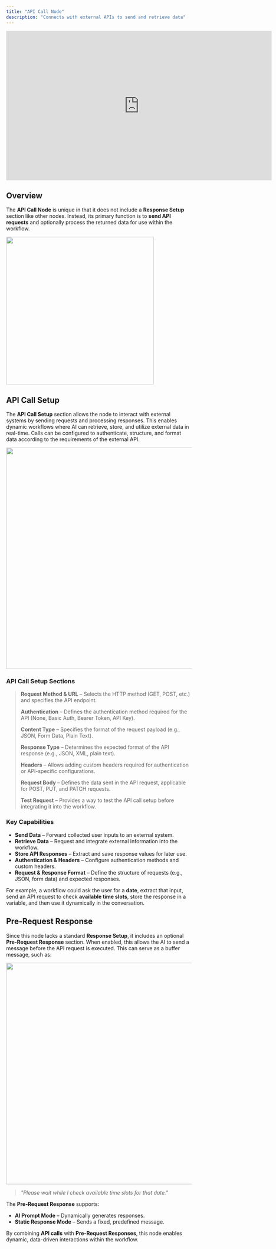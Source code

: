 ```yaml
---
title: "API Call Node"
description: "Connects with external APIs to send and retrieve data"
---
```


<iframe
  width="720"
  height="405"
  src="https://www.youtube.com/embed/dKFwnt3ICik?list=PL4Esdvw6Uoe2hhGH996R9_fkN32XqM0C-"
  title="API Call Node"
  frameBorder="0"
  allow="accelerometer; autoplay; clipboard-write; encrypted-media; gyroscope; picture-in-picture; web-share"
  referrerPolicy="strict-origin-when-cross-origin"
  allowFullScreen
></iframe>

## Overview

The **API Call Node** is unique in that it does not include a **Response Setup** section like other nodes. Instead, its primary function is to **send API requests** and optionally process the returned data for use within the workflow.

<img
  width="400"
  src="/images/api-call-node.png"
/>

## API Call Setup

The **API Call Setup** section allows the node to interact with external systems by sending requests and processing responses. This enables dynamic workflows where AI can retrieve, store, and utilize external data in real-time. Calls can be configured to authenticate, structure, and format data according to the requirements of the external API.

<img
  width="600"
  src="/images/api-call-setup.png"
/>

### API Call Setup Sections

> **Request Method & URL** – Selects the HTTP method (GET, POST, etc.) and specifies the API endpoint.
>
> **Authentication** – Defines the authentication method required for the API (None, Basic Auth, Bearer Token, API Key).
>
> **Content Type** – Specifies the format of the request payload (e.g., JSON, Form Data, Plain Text).
>
> **Response Type** – Determines the expected format of the API response (e.g., JSON, XML, plain text).
>
> **Headers** – Allows adding custom headers required for authentication or API-specific configurations.
>
> **Request Body** – Defines the data sent in the API request, applicable for POST, PUT, and PATCH requests.
>
> **Test Request** – Provides a way to test the API call setup before integrating it into the workflow.

### Key Capabilities

- **Send Data** – Forward collected user inputs to an external system.
- **Retrieve Data** – Request and integrate external information into the workflow.
- **Store API Responses** – Extract and save response values for later use.
- **Authentication & Headers** – Configure authentication methods and custom headers.
- **Request & Response Format** – Define the structure of requests (e.g., JSON, form data) and expected responses.

For example, a workflow could ask the user for a **date**, extract that input, send an API request to check **available time slots**, store the response in a variable, and then use it dynamically in the conversation.

## Pre-Request Response

Since this node lacks a standard **Response Setup**, it includes an optional **Pre-Request Response** section. When enabled, this allows the AI to send a message before the API request is executed. This can serve as a buffer message, such as:

<img
  width="600"
  src="/images/pre-request-response.png"
/>

> _"Please wait while I check available time slots for that date."_

The **Pre-Request Response** supports:

- **AI Prompt Mode** – Dynamically generates responses.
- **Static Response Mode** – Sends a fixed, predefined message.

By combining **API calls** with **Pre-Request Responses**, this node enables dynamic, data-driven interactions within the workflow.